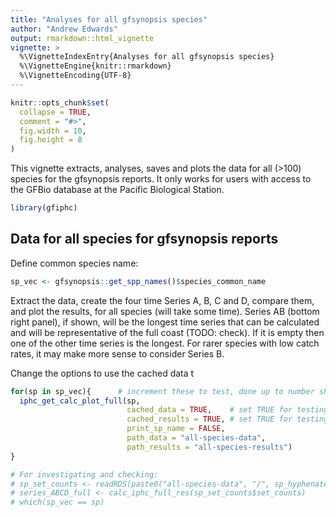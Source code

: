 ```yaml
---
title: "Analyses for all gfsynopsis species"
author: "Andrew Edwards"
output: rmarkdown::html_vignette
vignette: >
  %\VignetteIndexEntry{Analyses for all gfsynopsis species}
  %\VignetteEngine{knitr::rmarkdown}
  %\VignetteEncoding{UTF-8}
---
```


```r
knitr::opts_chunk$set(
  collapse = TRUE,
  comment = "#>",
  fig.width = 10,
  fig.height = 8
)
```

This vignette extracts, analyses, saves and plots the data for all (>100) species for the
gfsynopsis reports. It only works for users with access to the GFBio database at
the Pacific Biological Station.

```r
library(gfiphc)
```

## Data for all species for gfsynopsis reports

Define common species name:
```r
sp_vec <- gfsynopsis::get_spp_names()$species_common_name
```

Extract the data, create the four time Series A, B, C and D, compare them, and
plot the results, for all species (will take some time). Series AB (bottom right
panel), if shown, will be the longest time series that can be calculated and
will be representative of the full coast (TODO: check). If it is empty
then one of the other time series is the longest. For rarer species with low
catch rates, it may make more sense to consider Series B.

Change the options to use the cached data t
```r
for(sp in sp_vec){      # increment these to test, done up to number shown
  iphc_get_calc_plot_full(sp,
                          cached_data = TRUE,    # set TRUE for testing if data saved
                          cached_results = TRUE, # set TRUE for testing if results saved
                          print_sp_name = FALSE,
                          path_data = "all-species-data",
                          path_results = "all-species-results")
}

```

```r
# For investigating and checking:
# sp_set_counts <- readRDS(paste0("all-species-data", "/", sp_hyphenate(sp)))
# series_ABCD_full <- calc_iphc_full_res(sp_set_counts$set_counts)
# which(sp_vec == sp)
```
